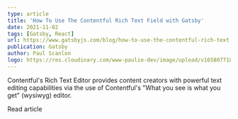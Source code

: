 ```yaml
---
type: article
title: 'How To Use The Contentful Rich Text Field with Gatsby'
date: 2021-11-02
tags: [Gatsby, React]
url: https://www.gatsbyjs.com/blog/how-to-use-the-contentful-rich-text-field-with-gatsby
publication: Gatsby
author: Paul Scanlon
logo: https://res.cloudinary.com/www-paulie-dev/image/upload/v1658077182/paulie.dev/Logos/gatsby-logo_dgbkjm.png
---
```


Contentful's Rich Text Editor provides content creators with powerful text editing capabilities via the use of
Contentful's "What you see is what you get" (wysiwyg) editor.

<MarkdownCtaLink href="https://www.gatsbyjs.com/blog/how-to-use-the-contentful-rich-text-field-with-gatsby">
  Read article
</MarkdownCtaLink>
